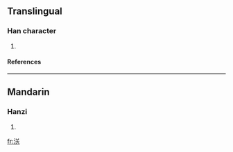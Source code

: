 ==Translingual==
===Han character===
{{Han char|rn=85|rad=水|as=06|sn=9|four=3813<sub>4</sub>|canj=水廿大 (ETK)}}
# {{defn|Han|sort=水06}}
====References====
{{Han ref|kx=0623.150|dkj=17441|hdz=31616.020|uh=6D42|ud=27970|bh=CF7E|bd=53118}}

----
==Mandarin==
===Hanzi===
{{cmn-hanzi|pin=[[yì]] ([[yi4]])|wg=i<sup>4</sup>}}
# {{defn|Mandarin}}

[[fr:浂]]